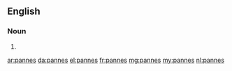 ==English==

===Noun===
{{head|en|noun plural form}}

# {{plural of|panne|lang=en}}

[[ar:pannes]]
[[da:pannes]]
[[el:pannes]]
[[fr:pannes]]
[[mg:pannes]]
[[my:pannes]]
[[nl:pannes]]
